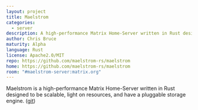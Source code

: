 ```yaml
---
layout: project
title: Maelstrom
categories:
  - server
description: A high-performance Matrix Home-Server written in Rust designed to be scalable, light on resources, and have a pluggable storage engine.
author: Chris Bruce
maturity: Alpha
language: Rust
license: Apache2.0/MIT
repo: https://github.com/maelstrom-rs/maelstrom
home: https://github.com/maelstrom-rs/maelstrom
room: "#maelstrom-server:matrix.org"
---
```


Maelstrom is a high-performance Matrix Home-Server written in Rust designed to be scalable, light on resources, and have a pluggable storage engine. ([git](https://github.com/maelstrom-rs/maelstrom))
